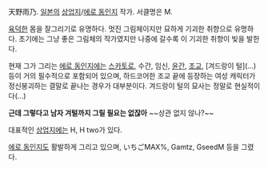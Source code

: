天野雨乃. [[일본]]의 [[상업지]]/[[에로 동인지]] 작가. 서클명은 M.

[[육덕]]한 몸을 잘그리기로 유명하다. 멋진 그림체이지만 묘하게 기괴한 취향으로 유명하다.  초기에는 그냥 좋은 그림체의 작가였지만 나중에 갈수록 이 기괴한 취향이 빛을 발한다.

현재 그가 그리는 [[에로 동인지]]에는 [[스카토로]], 수간, 임신, [[윤간]], [[조교]], [겨드랑이 털](…)등이 거의 필수적으로 포함되어 있으며, 하드코어한 조교 끝에 등장하는 여성 캐릭터가 정신붕괴하는 결말로 끝나는 경우가 대부분이다. 겨드랑이 털의 묘사는 정말로 현실적이다(...)

'''근데 그렇다고 남자 겨털까지 그릴 필요는 없잖아''' ~~상관 없지 않나?~~

대표적인 [[상업지]]에는 H, H two가 있다.

[[에로 동인지]]도 활발하게 그리고 있으며, いちごMAX%, Gamtz, GseedM 등을 그렸다. 
